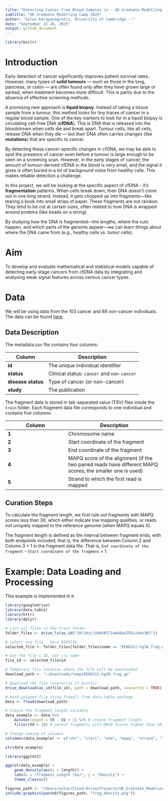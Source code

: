 ```yaml
---
title: "Detecting Cancer from Blood Samples \n - UK Graduate Modelling Camp 2025"
subtitle: "UK Graduate Modelling Camp 2025"
author: "Solon Karapanagiotis, University of Cambridge --"
date: "September 22-26, 2025"
output: github_document
---
```


```r
library(knitr)
```

# Introduction 
Early detection of cancer significantly improves patient survival rates. However, many types of **solid tumours** — such as those in the lung, pancreas, or colon — are often found only after they have grown large or spread, when treatment becomes more difficult. This is partly due to the absence of effective screening methods. 

A promising new approach is **liquid biopsy**. Instead of taking a tissue sample from a tumour, this method looks for tiny traces of cancer in a regular blood sample. One of the key markers to look for in a liquid biopsy is circulating cell-free DNA (**cfDNA**). This is DNA that is released into the bloodstream when cells die and break apart. Tumour cells, like all cells, release DNA when they die — but their DNA often carries changes (like **mutations**) that are specific to cancer. 

By detecting these cancer-specific changes in cfDNA, we may be able to spot the presence of cancer even before a tumour is large enough to be seen on a screening scan. However, in the early stages of cancer, the amount of tumour-derived cfDNA in the blood is very small, and the signal it gives is often buried in a lot of background noise from healthy cells. This makes reliable detection a challenge. 

In this project, we will be looking at the specific aspect of cfDNA - it's **fragmentation** patterns. When cells break down, their DNA doesn’t come out in one long strand. Instead, it gets chopped up into fragments—like tearing a book into small strips of paper. These fragments are not random. They tend to be cut at certain sizes, often related to how DNA is wrapped around proteins (like beads on a string).

By studying how the DNA is fragmented—the lengths, where the cuts happen, and which parts of the genome appear—we can learn things about where the DNA came from (e.g., healthy cells vs. tumor cells).

# Aim  
To develop and evaluate mathematical and statistical models capable of detecting early-stage cancers from cfDNA data by integrating and analysing weak signal features across various cancer types. 

# Data 
We will be using data from the 103 cancer and 88 non-cancer individuals. The data can be found [here](https://drive.google.com/drive/folders/17nnJX-qfDAGJuJuMQWL896kCPspfy0cL?usp=sharing).

## Data Description
The metadata.csv file contains four columns:

| Column | Description |
|--------|-------------|
| **id**  | The unique individual identifier |
| **status**  | Clinical status: `cancer` and `non-cancer` |
| **disease status**  | Type of cancer (or non-cancer) |
| **study**  | The publication | 

The fragment data is stored in tab-separated value (TSV) files inside the `train` folder. Each fragment data file corresponds to one individual and contains five columns:

| Column | Description |
|--------|-------------|
| **1**  | Chromosome name |
| **2**  | Start coordinate of the fragment |
| **3**  | End coordinate of the fragment |
| **4**  | MAPQ score of the alignment (if the two paired reads have different MAPQ scores, the smaller one is used) |
| **5**  | Strand to which the first read is mapped |

## Curation Steps
To calculate the fragment length, we first rule out fragments with MAPQ scores less than 30, which either
indicate low mapping qualities, or reads not uniquely mapped to the reference genome (when MAPQ equals
0).

The fragment length is defined as the interval between fragment ends, with both endpoints included, that is, the difference between Column 2 and Column 3 + 1 in the fragment data file. That is, `End coordinate of the fragment` - `Start coordinate of the fragment` + 1.

# Example: Data Loading and Processing

This example is implemented in `R`. 

```r
library(googledrive)
library(data.table)
library(httr)
library(dplyr)

# List all files in the train folder
folder_files <- drive_ls(as_id("1Hl34zL7sBAtNTCIwH48aXZFDiz9mz3B3"))

# select one file - here EE85732
selected_file <- folder_files[folder_files$name == "EE88311.hg38.frag.gz", ]

# Use the file's ID, not its name
file_id <- selected_file$id

# Temporary file location where the file will be downloaded
download_path <- "~/Downloads/temp/EE88311.hg38.frag.gz"

# Download the file (overwrite if exists)
drive_download(as_id(file_id), path = download_path, overwrite = TRUE)

# Read gzipped file using fread() from data.table package
data <- fread(download_path)

# Create the fragment length variable
data_example <- data %>% 
    mutate(length = V3 - V2 + 1) %>% # create fragment length
    filter(V4 > 30) # select fragments with MAPQ scores higher than 30

# Change naming of columns
colnames(data_example) <- c("chr", "start", "end", "mapq", "strand", "length")

str(data_example)
```
```r
library(ggplot2)

ggplot(data_example) +
    geom_density(aes(x = length)) +
    labs(x = "Fragment Length (bp)", y = "Density") +
    theme_classic()
```
```r
figures_path <- "/Users/solon/Cloud-Drive/Projects/UK_Gratuate_Modeling/presentation/figures/"
include_graphics(paste0(figures_path, "frag_density.png"))
```


